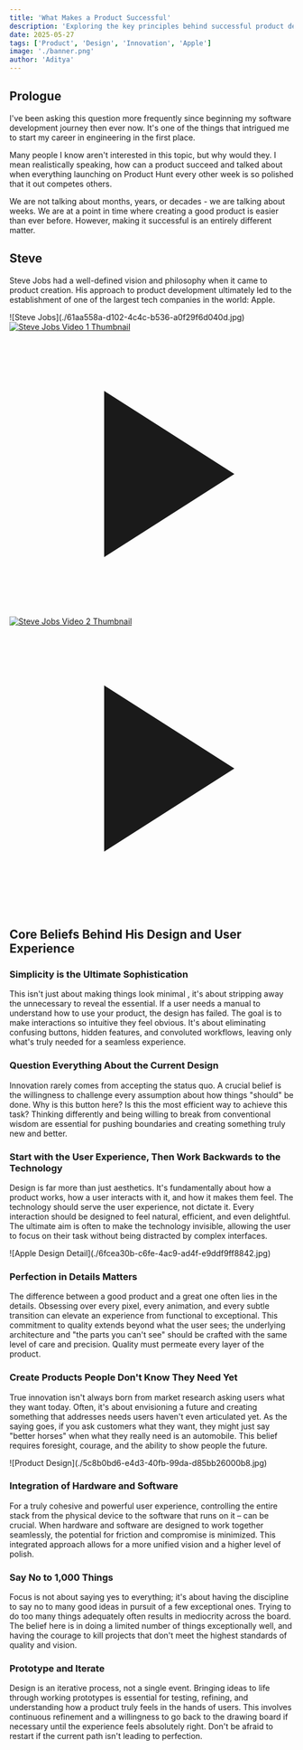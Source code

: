 ```yaml
---
title: 'What Makes a Product Successful'
description: 'Exploring the key principles behind successful product development, inspired by Steve Jobs philosophy and approach to creating revolutionary products.'
date: 2025-05-27
tags: ['Product', 'Design', 'Innovation', 'Apple']
image: './banner.png'
author: 'Aditya'
---
```


## Prologue

I've been asking this question more frequently since beginning my software development journey then ever now. It's one of the things that intrigued me to start my career in engineering in the first place.

Many people I know aren't interested in this topic, but why would they. I mean realistically speaking, how can a product succeed and talked about when everything launching on Product Hunt every other week is so polished that it out competes others.

We are not talking about months, years, or decades - we are talking about weeks. We are at a point in time where creating a good product is easier than ever before. However, making it successful is an entirely different matter.

## Steve

Steve Jobs had a well-defined vision and philosophy when it came to product creation. His approach to product development ultimately led to the establishment of one of the largest tech companies in the world: Apple.

<div class="flex justify-center">
  ![Steve Jobs](./61aa558a-d102-4c4c-b536-a0f29f6d040d.jpg)
</div>

<div class="grid grid-cols-1 md:grid-cols-2 gap-4">
  <a 
    href="https://www.youtube.com/watch?v=Qdplq4cj76I" 
    target="_blank" 
    rel="noopener noreferrer"
    class="relative block group hover:scale-105 transition-transform duration-200"
  >
    <img 
      src="https://img.youtube.com/vi/Qdplq4cj76I/hqdefault.jpg" 
      alt="Steve Jobs Video 1 Thumbnail"
      class="w-full aspect-video object-cover rounded-lg shadow-lg"
    />
    <div class="absolute inset-0 flex items-center justify-center">
      <div class="bg-red-600 rounded-full p-3 group-hover:bg-red-700 transition-colors">
        <svg class="w-8 h-8 text-white ml-1" fill="currentColor" viewBox="0 0 24 24">
          <path d="M8 5v14l11-7z"/>
        </svg>
      </div>
    </div>
  </a>
  <a 
    href="https://www.youtube.com/watch?v=XbkMcvnNq3g" 
    target="_blank" 
    rel="noopener noreferrer"
    class="relative block group hover:scale-105 transition-transform duration-200"
  >
    <img 
      src="https://img.youtube.com/vi/XbkMcvnNq3g/hqdefault.jpg" 
      alt="Steve Jobs Video 2 Thumbnail"
      class="w-full aspect-video object-cover rounded-lg shadow-lg"
    />
    <div class="absolute inset-0 flex items-center justify-center">
      <div class="bg-red-600 rounded-full p-3 group-hover:bg-red-700 transition-colors">
        <svg class="w-8 h-8 text-white ml-1" fill="currentColor" viewBox="0 0 24 24">
          <path d="M8 5v14l11-7z"/>
        </svg>
      </div>
    </div>
  </a>
</div>


## Core Beliefs Behind His Design and User Experience

### Simplicity is the Ultimate Sophistication

This isn't just about making things look minimal , it's about stripping away the unnecessary to reveal the essential. If a user needs a manual to understand how to use your product, the design has failed. The goal is to make interactions so intuitive they feel obvious. It's about eliminating confusing buttons, hidden features, and convoluted workflows, leaving only what's truly needed for a seamless experience.

### Question Everything About the Current Design

Innovation rarely comes from accepting the status quo. A crucial belief is the willingness to challenge every assumption about how things "should" be done. Why is this button here? Is this the most efficient way to achieve this task? Thinking differently and being willing to break from conventional wisdom are essential for pushing boundaries and creating something truly new and better.

### Start with the User Experience, Then Work Backwards to the Technology

Design is far more than just aesthetics. It's fundamentally about how a product works, how a user interacts with it, and how it makes them feel. The technology should serve the user experience, not dictate it. Every interaction should be designed to feel natural, efficient, and even delightful. The ultimate aim is often to make the technology invisible, allowing the user to focus on their task without being distracted by complex interfaces.

<div class="flex gap-4 flex-wrap justify-center [&_img]:max-w-xs">
  ![Apple Design Detail](./6fcea30b-c6fe-4ac9-ad4f-e9ddf9ff8842.jpg)
</div>

### Perfection in Details Matters

The difference between a good product and a great one often lies in the details. Obsessing over every pixel, every animation, and every subtle transition can elevate an experience from functional to exceptional. This commitment to quality extends beyond what the user sees; the underlying architecture and "the parts you can't see" should be crafted with the same level of care and precision. Quality must permeate every layer of the product.

### Create Products People Don't Know They Need Yet

True innovation isn't always born from market research asking users what they want today. Often, it's about envisioning a future and creating something that addresses needs users haven't even articulated yet. As the saying goes, if you ask customers what they want, they might just say "better horses" when what they really need is an automobile. This belief requires foresight, courage, and the ability to show people the future.

<div class="flex gap-4 flex-wrap justify-center [&_img]:max-w-xs">
  ![Product Design](./5c8b0bd6-e4d3-40fb-99da-d85bb26000b8.jpg)
</div>

### Integration of Hardware and Software

For a truly cohesive and powerful user experience, controlling the entire stack from the physical device to the software that runs on it – can be crucial. When hardware and software are designed to work together seamlessly, the potential for friction and compromise is minimized. This integrated approach allows for a more unified vision and a higher level of polish.

### Say No to 1,000 Things

Focus is not about saying yes to everything; it's about having the discipline to say no to many good ideas in pursuit of a few exceptional ones. Trying to do too many things adequately often results in mediocrity across the board. The belief here is in doing a limited number of things exceptionally well, and having the courage to kill projects that don't meet the highest standards of quality and vision.

### Prototype and Iterate

Design is an iterative process, not a single event. Bringing ideas to life through working prototypes is essential for testing, refining, and understanding how a product truly feels in the hands of users. This involves continuous refinement and a willingness to go back to the drawing board if necessary until the experience feels absolutely right. Don't be afraid to restart if the current path isn't leading to perfection.